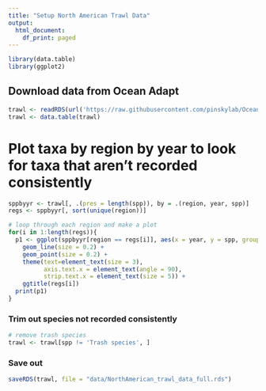 ```yaml
---
title: "Setup North American Trawl Data"
output:
  html_document:
    df_print: paged
---
```


```r
library(data.table)
library(ggplot2)
```

## Download data from Ocean Adapt
```r

trawl <- readRDS(url('https://raw.githubusercontent.com/pinskylab/OceanAdapt/master/data_clean/all-regions-full.rds'))
trawl <- data.table(trawl)
```

# Plot taxa by region by year to look for taxa that aren't recorded consistently
```r
sppbyyr <- trawl[, .(pres = length(spp)), by = .(region, year, spp)]
regs <- sppbyyr[, sort(unique(region))]

# loop through each region and make a plot
for(i in 1:length(regs)){
  p1 <- ggplot(sppbyyr[region == regs[i]], aes(x = year, y = spp, group = spp)) +
    geom_line(size = 0.2) +
    geom_point(size = 0.2) +
    theme(text=element_text(size = 3), 
          axis.text.x = element_text(angle = 90),
          strip.text.x = element_text(size = 5)) +
    ggtitle(regs[i])
  print(p1)
}

```

### Trim out species not recorded consistently
```r
# remove trash species
trawl <- trawl[spp != 'Trash species', ]

```

### Save out
```r
saveRDS(trawl, file = "data/NorthAmerican_trawl_data_full.rds")
```

